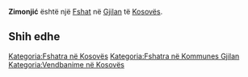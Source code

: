 {{Fshat në Kosovës
 | Emri                = Zimonjić
| srp_N_name = Zimonjić
| srp_N_FULL_NAME_RO = Zimonjić
| srp_N_FULL_NAME_ND_RO = Zimonjic
| srp_N_SORT_NAME_RG = ZIMONJIC
| srp_N_FULL_NAME_RG = Zimonjić
| srp_N_FULL_NAME_ND_RG = Zimonjic
| std_V_name = Zimanic
| std_V_FULL_NAME_RO = Zimanic
| std_V_FULL_NAME_ND_RO = Zimanic
| std_V_SORT_NAME_RG = ZIMANIC
| std_V_FULL_NAME_RG = Zimanic
| std_V_FULL_NAME_ND_RG = Zimanic

 | Emri (Rasa dhanore) = 
 | Figura              = 
 | Shteti              = Kosovo
 | Komuna              = Gjilan
 | Kodi postar         = 
 | Sipërfaqja          = 

 | Popullsia           = 

 | Regj. i popullsisë  = 
 | Dend. e popullsisë  = 
 | Faqja zyrtare       = 
 <!--- Koordinatat ----> 
 | Gjerësia            = 42.416944
 | Gjatësia            = 20.438611
 | Lartësia            = 
}}
'''Zimonjić''' është një [[Fshat]] në [[Gjilan]] të [[Kosovës]].

<!-- == Gjeografia == -->
<!-- == Historia == -->
<!-- == Demografia == -->
== Shih edhe ==
{{Komuna Gjilan}}
{{Kosovo-Administrata-Cung}}

[[Kategoria:Fshatra në Kosovës]]
[[Kategoria:Fshatra në Kommunes Gjilan]]
[[Kategoria:Vendbanime në Kosovës]]